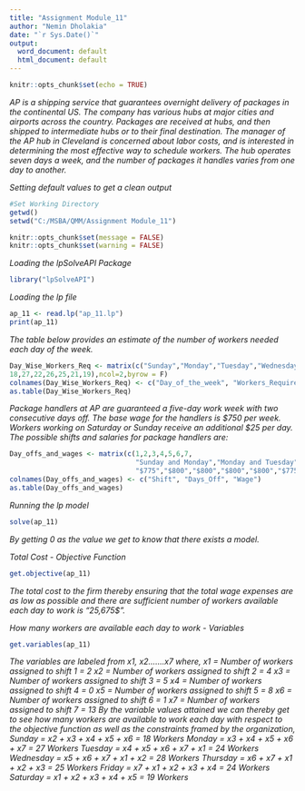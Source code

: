 ---
title: "Assignment Module_11"
author: "Nemin Dholakia"
date: "`r Sys.Date()`"
output:
  word_document: default
  html_document: default
---

```{r setup, include=FALSE}
knitr::opts_chunk$set(echo = TRUE)
```
*AP is a shipping service that guarantees overnight delivery of packages in the continental US. The company has various hubs at major cities and airports across the country. Packages are received at hubs, and then shipped to intermediate hubs or to their final destination.*\vspace{1mm}
\newline
*The manager of the AP hub in Cleveland is concerned about labor costs, and is interested in determining the most effective way to schedule workers. The hub operates seven days a week, and the number of packages it handles varies from one day to another.*\vspace{0.5mm}
\newline

*Setting default values to get a clean output*


```{r}
#Set Working Directory
getwd()
setwd("C:/MSBA/QMM/Assignment Module_11")
```

```{r}
knitr::opts_chunk$set(message = FALSE)
knitr::opts_chunk$set(warning = FALSE)
```

*Loading the lpSolveAPI Package*
```{r}
library("lpSolveAPI")
```

*Loading the lp file*
```{r}
ap_11 <- read.lp("ap_11.lp")
print(ap_11)
```
*The table below provides an estimate of the number of workers needed each day of the week.*
```{r}
Day_Wise_Workers_Req <- matrix(c("Sunday","Monday","Tuesday","Wednesday","Thursday","Friday","Saturday",
18,27,22,26,25,21,19),ncol=2,byrow = F)
colnames(Day_Wise_Workers_Req) <- c("Day_of_the_week", "Workers_Required")
as.table(Day_Wise_Workers_Req)
```
*Package handlers at AP are guaranteed a five-day work week with two consecutive days off. The base wage for the handlers is $750 per week. Workers working on Saturday or Sunday receive an additional $25 per day. The possible shifts and salaries for package handlers are:*
```{r}
Day_offs_and_wages <- matrix(c(1,2,3,4,5,6,7,
                               "Sunday and Monday","Monday and Tuesday","Tuesday and Wednesday","Wednesday and Thursday","Thursday and Friday","Friday and Saturday","Saturday and Sunday",
                               "$775","$800","$800","$800","$800","$775","$750"),ncol=3,byrow=F)
colnames(Day_offs_and_wages) <- c("Shift", "Days_Off", "Wage")
as.table(Day_offs_and_wages)
```
*Running the lp model*
```{r}
solve(ap_11)
```
*By getting 0 as the value we get to know that there exists a model.*\vspace{2mm}
\newline

*Total Cost - Objective Function*
```{r}
get.objective(ap_11)
```
*The total cost to the firm thereby ensuring that the total wage expenses are as low as possible and there are sufficient number of workers available each day to work is "25,675$".*\vspace{2mm}
\newline 

*How many workers are available each day to work - Variables*
```{r}
get.variables(ap_11)
```
*The variables are labeled from x1, x2.......x7 where,*\vspace{0.5mm}
\newline
*x1 = Number of workers assigned to shift 1 = 2*\vspace{0.5mm}
\newline
*x2 = Number of workers assigned to shift 2 = 4*\vspace{0.5mm}
\newline
*x3 = Number of workers assigned to shift 3 = 5*\vspace{0.5mm}
\newline
*x4 = Number of workers assigned to shift 4 = 0*\vspace{0.5mm}
\newline
*x5 = Number of workers assigned to shift 5 = 8*\vspace{0.5mm}
\newline
*x6 = Number of workers assigned to shift 6 = 1*\vspace{0.5mm}
\newline
*x7 = Number of workers assigned to shift 7 = 13*\vspace{2mm}
\newline
*By the variable values attained we can thereby get to see how many workers are available to work each day with respect to the objective function as well as the constraints framed by the organization,*\vspace{1mm}
\newline
*Sunday = x2 + x3 + x4 + x5 + x6 = 18 Workers*\vspace{0.5mm}
\newline
*Monday = x3 + x4 + x5 + x6 + x7 = 27 Workers*\vspace{0.5mm}
\newline
*Tuesday = x4 + x5 + x6 + x7 + x1 = 24 Workers*\vspace{0.5mm}
\newline
*Wednesday = x5 + x6 + x7 + x1 + x2 = 28 Workers*\vspace{0.5mm}
\newline
*Thursday = x6 + x7 + x1 + x2 + x3 = 25 Workers*\vspace{0.5mm}
\newline
*Friday = x7 + x1 + x2 + x3 + x4 = 24 Workers*\vspace{0.5mm}
\newline
*Saturday = x1 + x2 + x3 + x4 + x5 = 19 Workers*\vspace{0.5mm}
\newline
